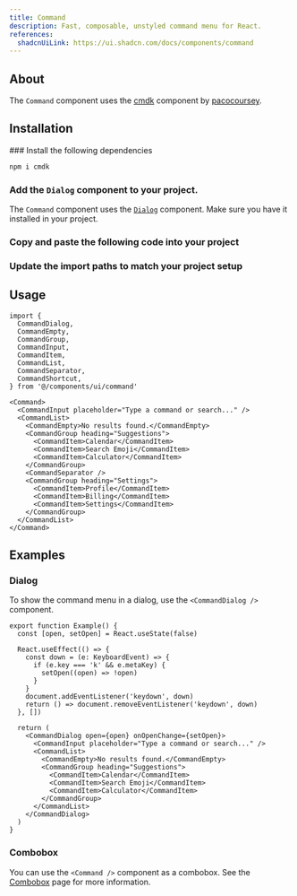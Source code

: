 ```yaml
---
title: Command
description: Fast, composable, unstyled command menu for React.
references:
  shadcnUiLink: https://ui.shadcn.com/docs/components/command
---
```


<ComponentPreview name="command" withRecipe />

## About

The `Command` component uses the [cmdk](https://cmdk.paco.me/) component by [pacocoursey](https://twitter.com/pacocoursey).

## Installation

<Steps>
### Install the following dependencies

```bash npm2yarn
npm i cmdk
```

### Add the `Dialog` component to your project.

The `Command` component uses the [`Dialog`](/docs/components/dialog) component. Make sure you have it installed in your project.

### Copy and paste the following code into your project

<ComponentSource name="command" />

### Update the import paths to match your project setup

</Steps>

## Usage

```tsx
import {
  CommandDialog,
  CommandEmpty,
  CommandGroup,
  CommandInput,
  CommandItem,
  CommandList,
  CommandSeparator,
  CommandShortcut,
} from '@/components/ui/command'
```

```tsx
<Command>
  <CommandInput placeholder="Type a command or search..." />
  <CommandList>
    <CommandEmpty>No results found.</CommandEmpty>
    <CommandGroup heading="Suggestions">
      <CommandItem>Calendar</CommandItem>
      <CommandItem>Search Emoji</CommandItem>
      <CommandItem>Calculator</CommandItem>
    </CommandGroup>
    <CommandSeparator />
    <CommandGroup heading="Settings">
      <CommandItem>Profile</CommandItem>
      <CommandItem>Billing</CommandItem>
      <CommandItem>Settings</CommandItem>
    </CommandGroup>
  </CommandList>
</Command>
```

## Examples

### Dialog

<ComponentPreview name="command" type="dialog" />

To show the command menu in a dialog, use the `<CommandDialog />` component.

```tsx
export function Example() {
  const [open, setOpen] = React.useState(false)

  React.useEffect(() => {
    const down = (e: KeyboardEvent) => {
      if (e.key === 'k' && e.metaKey) {
        setOpen((open) => !open)
      }
    }
    document.addEventListener('keydown', down)
    return () => document.removeEventListener('keydown', down)
  }, [])

  return (
    <CommandDialog open={open} onOpenChange={setOpen}>
      <CommandInput placeholder="Type a command or search..." />
      <CommandList>
        <CommandEmpty>No results found.</CommandEmpty>
        <CommandGroup heading="Suggestions">
          <CommandItem>Calendar</CommandItem>
          <CommandItem>Search Emoji</CommandItem>
          <CommandItem>Calculator</CommandItem>
        </CommandGroup>
      </CommandList>
    </CommandDialog>
  )
}
```

### Combobox

You can use the `<Command />` component as a combobox. See the [Combobox](/docs/components/combobox) page for more information.
